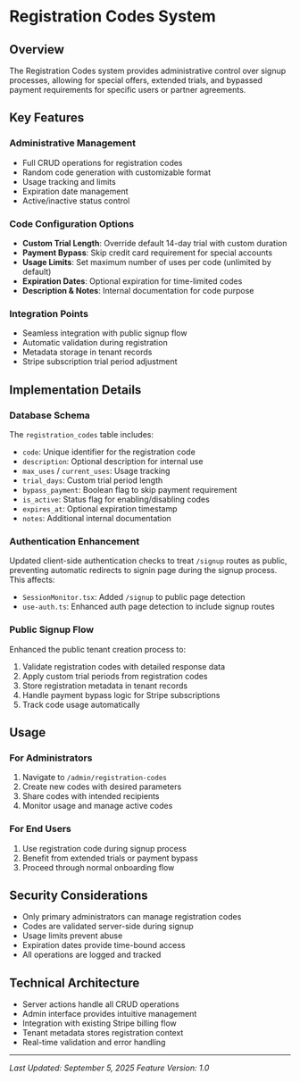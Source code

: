 # Registration Codes System

## Overview

The Registration Codes system provides administrative control over signup processes, allowing for special offers, extended trials, and bypassed payment requirements for specific users or partner agreements.

## Key Features

### Administrative Management
- Full CRUD operations for registration codes
- Random code generation with customizable format
- Usage tracking and limits
- Expiration date management
- Active/inactive status control

### Code Configuration Options
- **Custom Trial Length**: Override default 14-day trial with custom duration
- **Payment Bypass**: Skip credit card requirement for special accounts
- **Usage Limits**: Set maximum number of uses per code (unlimited by default)
- **Expiration Dates**: Optional expiration for time-limited codes
- **Description & Notes**: Internal documentation for code purpose

### Integration Points
- Seamless integration with public signup flow
- Automatic validation during registration
- Metadata storage in tenant records
- Stripe subscription trial period adjustment

## Implementation Details

### Database Schema
The `registration_codes` table includes:
- `code`: Unique identifier for the registration code
- `description`: Optional description for internal use
- `max_uses` / `current_uses`: Usage tracking
- `trial_days`: Custom trial period length
- `bypass_payment`: Boolean flag to skip payment requirement
- `is_active`: Status flag for enabling/disabling codes
- `expires_at`: Optional expiration timestamp
- `notes`: Additional internal documentation

### Authentication Enhancement
Updated client-side authentication checks to treat `/signup` routes as public, preventing automatic redirects to signin page during the signup process. This affects:
- `SessionMonitor.tsx`: Added `/signup` to public page detection
- `use-auth.ts`: Enhanced auth page detection to include signup routes

### Public Signup Flow
Enhanced the public tenant creation process to:
1. Validate registration codes with detailed response data
2. Apply custom trial periods from registration codes
3. Store registration metadata in tenant records
4. Handle payment bypass logic for Stripe subscriptions
5. Track code usage automatically

## Usage

### For Administrators
1. Navigate to `/admin/registration-codes`
2. Create new codes with desired parameters
3. Share codes with intended recipients
4. Monitor usage and manage active codes

### For End Users
1. Use registration code during signup process
2. Benefit from extended trials or payment bypass
3. Proceed through normal onboarding flow

## Security Considerations
- Only primary administrators can manage registration codes
- Codes are validated server-side during signup
- Usage limits prevent abuse
- Expiration dates provide time-bound access
- All operations are logged and tracked

## Technical Architecture
- Server actions handle all CRUD operations
- Admin interface provides intuitive management
- Integration with existing Stripe billing flow
- Tenant metadata stores registration context
- Real-time validation and error handling

---

*Last Updated: September 5, 2025*
*Feature Version: 1.0*